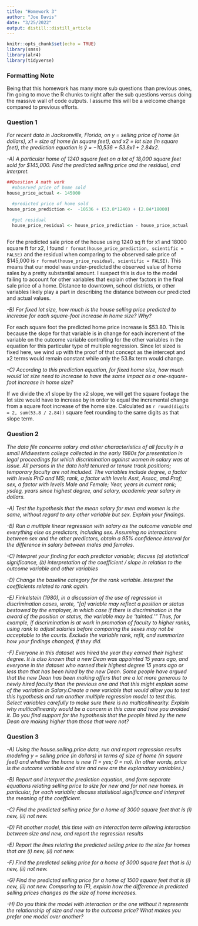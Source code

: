 ```yaml
---
title: "Homework 3"
author: "Joe Davis"
date: "3/25/2022"
output: distill::distill_article
---
```


```r
knitr::opts_chunk$set(echo = TRUE)
library(smss)
library(alr4)
library(tidyverse)


```
### Formatting Note ###

Being that this homework has many more sub questions than previous ones, I'm going to move the R chunks to right after the sub questions versus doing the massive wall of code outputs. I assume this will be a welcome change compared to previous efforts.

### Question 1 ###

*For recent data in Jacksonville, Florida, on y = selling price of home (in dollars), x1 = size of home (in square feet), and x2 = lot size (in square feet), the prediction equation is ŷ = −10,536 + 53.8x1 + 2.84x2.*

*-A) A particular home of 1240 square feet on a lot of 18,000 square feet sold for $145,000. Find the predicted selling price and the residual, and interpret.*

```r
##Question A math work
  #observed price of home sold
house_price_actual <- 145000

  #predicted price of home sold
house_price_prediction <-  -10536 + (53.8*1240) + (2.84*18000)

  #get residual
  house_price_residual <- house_price_prediction - house_price_actual
  
```

For the predicted sale price of the house using 1240 sq ft for x1 and 18000 square ft for x2, I found `r format(house_price_prediction, scientific = FALSE)` and the residual when comparing to the observed sale price of $145,000 is `r format(house_price_residual, scientific = FALSE)`. This means that our model was under-predicted the observed value of home sales by a pretty substantial amount. I suspect this is due to the model failing to account for other variables that explain other factors in the final sale price of a home. Distance to downtown, school districts, or other variables likely play a part in describing the distance between our predicted and actual values.


*-B) For fixed lot size, how much is the house selling price predicted to increase for each square-foot increase in home size? Why?*

For each square foot the predicted home price increase is $53.80. This is because the slope for that variable is in change for each increment of the variable on the outcome variable controlling for the other variables in the equation for this particular type of multiple regression. Since lot sized is fixed here, we wind up with the proof of that concept as the intercept and x2 terms would remain constant while only the 53.8x term would change. 

*-C) According to this prediction equation, for fixed home size, how much would lot size need to increase to have the same impact as a one-square-foot increase in home size?*

If we divide the x1 slope by the x2 slope, we will get the square footage the lot size would have to increase by in order to equal the incremental change from a square foot increase of the home size. Calculated as `r round(digits = 2, sum(53.8 / 2.84)) ` square feet rounding to the same digits as that slope term.   


### Question 2 ##
*The data file concerns salary and other characteristics of all faculty in a small Midwestern college collected in the early 1980s for presentation in legal proceedings for which discrimination against women in salary was at issue. All persons in the data hold tenured or tenure track positions; temporary faculty are not included. The variables include degree, a factor with levels PhD and MS; rank, a factor with levels Asst, Assoc, and Prof; sex, a factor with levels Male and Female; Year, years in current rank; ysdeg, years since highest degree, and salary, academic year salary in dollars.*

*-A) Test the hypothesis that the mean salary for men and women is the same, without regard to any other variable but sex. Explain your findings.*

*-B) Run a multiple linear regression with salary as the outcome variable and everything else as predictors, including sex. Assuming no interactions between sex and the other predictors, obtain a 95% confidence interval for the difference in salary between males and females.*

*-C) Interpret your finding for each predictor variable; discuss (a) statistical significance, (b) interpretation of the coefficient / slope in relation to the outcome variable and other variables*

*-D) Change the baseline category for the rank variable. Interpret the coefficients related to rank again.*

*-E) Finkelstein (1980), in a discussion of the use of regression in discrimination cases, wrote, “[a] variable may reflect a position or status bestowed by the employer, in which case if there is discrimination in the award of the position or status, the variable may be ‘tainted.’ ” Thus, for example, if discrimination is at work in promotion of faculty to higher ranks, using rank to adjust salaries before comparing the sexes may not be acceptable to the courts. Exclude the variable rank, refit, and summarize how your findings changed, if they did.*

*-F) Everyone in this dataset was hired the year they earned their highest degree. It is also known that a new Dean was appointed 15 years ago, and everyone in the dataset who earned their highest degree 15 years ago or less than that has been hired by the new Dean. Some people have argued that the new Dean has been making offers that are a lot more generous to newly hired faculty than the previous one and that this might explain some of the variation in Salary.Create a new variable that would allow you to test this hypothesis and run another multiple regression model to test this. Select variables carefully to make sure there is no multicollinearity. Explain why multicollinearity would be a concern in this case and how you avoided it. Do you find support for the hypothesis that the people hired by the new Dean are making higher than those that were not?*

### Question 3 ###

*-A) Using the house.selling.price data, run and report regression results modeling y = selling price (in dollars) in terms of size of home (in square feet) and whether the home is new (1 = yes; 0 = no). (In other words, price is the outcome variable and size and new are the explanatory variables.)*

*-B) Report and interpret the prediction equation, and form separate equations relating selling price to size for new and for not new homes. In particular, for each variable; discuss statistical significance and interpret the meaning of the coefficient.*

*-C) Find the predicted selling price for a home of 3000 square feet that is (i) new, (ii) not new.*

*-D) Fit another model, this time with an interaction term allowing interaction between size and new, and report the regression results*

*-E) Report the lines relating the predicted selling price to the size for homes that are (i) new, (ii) not new.*

*-F) Find the predicted selling price for a home of 3000 square feet that is (i) new, (ii) not new.*

*-G) Find the predicted selling price for a home of 1500 square feet that is (i) new, (ii) not new. Comparing to (F), explain how the difference in predicted selling prices changes as the size of home increases.*

*-H) Do you think the model with interaction or the one without it represents the relationship of size and new to the outcome price? What makes you prefer one model over another?*

